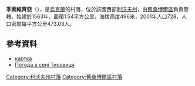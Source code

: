 {{coord|49|20|17|N|22|54|59|E|scale:100000|display=title}}

'''季索維齊亞'''（{{lang-uk|Тисовиця}}），是[[烏克蘭|烏克蘭]]的村落，位於該國西部[[利沃夫州|利沃夫州]]，由[[舊桑博爾區|舊桑博爾區]]負責管轄，始建於1563年，面積1.54平方公里，海拔高度496米，2001年人口728，人口密度每平方公里473.03人。

==參考資料==
* [http://gska2.rada.gov.ua/pls/z7502/A005?rdat1=17.12.2008&rf7571=21248 картка]{{dead link|date=2017年12月 |bot=InternetArchiveBot |fix-attempted=yes }}
* [http://weather.in.ua/ua/l'vovskaja/26147 Погода в селі Тисовиця]{{Wayback|url=http://weather.in.ua/ua/l%27vovskaja/26147 |date=20160305110921 }}

{{DEFAULTSORT:Тисовиця}}
[[Category:利沃夫州村落|Category:利沃夫州村落]]
[[Category:舊桑博爾區村落|Category:舊桑博爾區村落]]


{{Lviv-geo-stub}}
